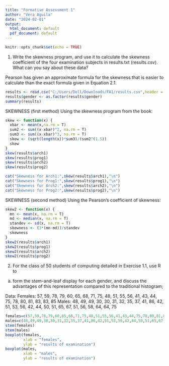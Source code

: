 ---
title: "Formative Assessment 1"
author: "Vera Aguila"
date: "2024-02-01"
output:
  html_document: default
  pdf_document: default
---

```{r setup, include=FALSE}
knitr::opts_chunk$set(echo = TRUE)
```

1. Write the skewness program, and use it to calculate the skewness coefficient of the four examination subjects in results.txt (results.csv). What can you say about these data?

Pearson has given an approximate formula for the skewness that is easier to calculate than the exact formula given in Equation 2.1.

```{r results}
results <- read.csv("C:/Users/Dell/Downloads/FA1/results.csv",header = T)
results$gender <- as.factor(results$gender)
summary(results)
```


SKEWNESS (first method)
Using the skewness program from the book:
```{r skewness}
skew <- function(x) {
  xbar <- mean(x,na.rm = T)
  sum2 <- sum((x-xbar)^2, na.rm = T)
  sum3 <- sum((x-xbar)^3, na.rm = T)
  skew <- (sqrt(length(x))*sum3)/(sum2^(1.5))
  skew
}
skew(results$arch1)
skew(results$prog1)
skew(results$arch2)
skew(results$prog2)
```


```{r skewness2, echo=FALSE}
cat("Skewness for Arch1:",skew(results$arch1),"\n")
cat("Skewness for Prog1:",skew(results$prog1),"\n")
cat("Skewness for Arch2:",skew(results$arch2),"\n")
cat("Skewness for Prog2:",skew(results$prog2),"\n")
```


SKEWNESS (second method)
Using the Pearson's coefficient of skewness:
```{r pearson}
skew2 <- function(x) {
  mn <- mean(x, na.rm = T)
  md <- median(x, na.rm = T)
  standev <- sd(x, na.rm = T)
  skewness <- (3*(mn-md))/standev
  skewness
}
skew2(results$arch1)
skew2(results$prog1)
skew2(results$arch2)
skew2(results$prog2)
```


2.  For the class of 50 students of computing detailed in Exercise 1.1, use R to 

(a)  form the stem-and-leaf display for each gender, and discuss the advantages of this representation compared to the traditional histogram; 

Data:
Females: 57, 59, 78, 79, 60, 65, 68, 71, 75, 48, 51, 55, 56, 41, 43,
44, 75, 78, 80, 81, 83, 83, 85
Males: 48, 49, 49, 30, 30, 31, 32, 35, 37, 41, 86, 42, 51, 53, 56,
42, 44, 50, 51, 65, 67, 51, 56, 58, 64, 64, 75

```{r stem, echo=FALSE}

females=c(57,59,78,79,60,65,68,71,75,48,51,55,56,41,43,44,75,78,80,81,83,83,85)
males=c(48,49,49,30,30,31,32,35,37,41,86,42,51,53,56,42,44,50,51,65,67,51,56,58,64,64,75)
stem(females)
stem(males)
boxplot(females,
        xlab = "females",
        ylab = "results of examination")
boxplot(males,
        xlab = "males",
        ylab = "results of examination")

```
